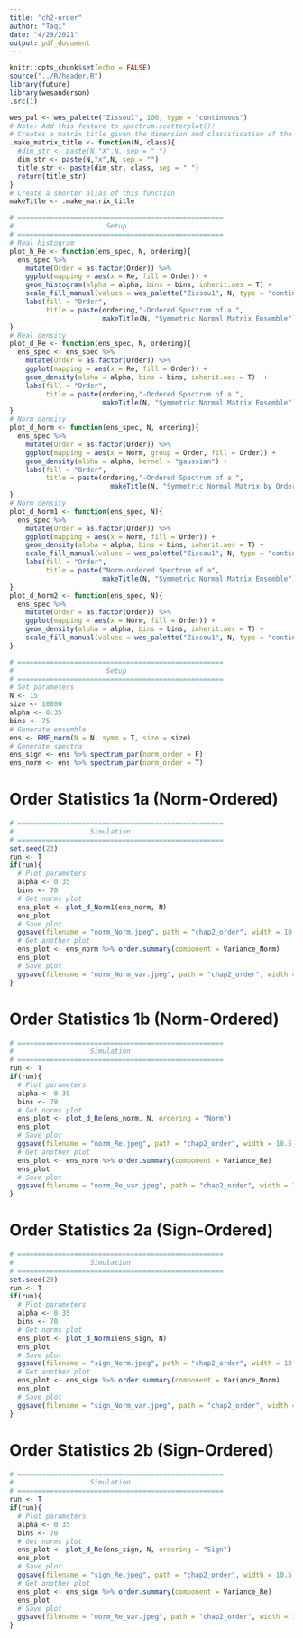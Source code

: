 ```yaml
---
title: "ch2-order"
author: "Taqi"
date: "4/29/2021"
output: pdf_document
---
```


```r
knitr::opts_chunk$set(echo = FALSE)
source("../R/header.R")
library(future)
library(wesanderson)
.src(1)
```

```r
wes_pal <- wes_palette("Zissou1", 100, type = "continuous")
# Note: Add this feature to spectrum.scatterplot()!
# Creates a matrix title given the dimension and classification of the matrix (ex. 20x20 Unif(0,1))
.make_matrix_title <- function(N, class){
  #dim_str <- paste(N,"X",N, sep = " ")
  dim_str <- paste(N,"x",N, sep = "")
  title_str <- paste(dim_str, class, sep = " ")
  return(title_str)
}
# Create a shorter alias of this function
makeTitle <- .make_matrix_title 
```

```r
# ===================================================
#                       Setup
# ===================================================
# Real histogram
plot_h_Re <- function(ens_spec, N, ordering){
  ens_spec %>% 
    mutate(Order = as.factor(Order)) %>% 
    ggplot(mapping = aes(x = Re, fill = Order)) +
    geom_histogram(alpha = alpha, bins = bins, inherit.aes = T) +
    scale_fill_manual(values = wes_palette("Zissou1", N, type = "continuous"))+
    labs(fill = "Order", 
         title = paste(ordering,"-Ordered Spectrum of a ", 
                       makeTitle(N, "Symmetric Normal Matrix Ensemble"), sep = ""))
}
# Real density
plot_d_Re <- function(ens_spec, N, ordering){
  ens_spec <- ens_spec %>% 
    mutate(Order = as.factor(Order)) %>%
    ggplot(mapping = aes(x = Re, fill = Order)) +
    geom_density(alpha = alpha, bins = bins, inherit.aes = T)  +
    labs(fill = "Order", 
         title = paste(ordering,"-Ordered Spectrum of a ", 
                       makeTitle(N, "Symmetric Normal Matrix Ensemble"), sep = ""))
}
# Norm density
plot_d_Norm <- function(ens_spec, N, ordering){
  ens_spec %>%
    mutate(Order = as.factor(Order)) %>%
    ggplot(mapping = aes(x = Norm, group = Order, fill = Order)) +
    geom_density(alpha = alpha, kernel = "gaussian") +
    labs(fill = "Order", 
         title = paste(ordering,"-Ordered Spectrum of a ", 
                         makeTitle(N, "Symmetric Normal Matrix by Order"), sep = ""))
}
# Norm density
plot_d_Norm1 <- function(ens_spec, N){
  ens_spec %>% 
    mutate(Order = as.factor(Order)) %>%
    ggplot(mapping = aes(x = Norm, fill = Order)) +
    geom_density(alpha = alpha, bins = bins, inherit.aes = T) +
    scale_fill_manual(values = wes_palette("Zissou1", N, type = "continuous"))+
    labs(fill = "Order", 
         title = paste("Norm-ordered Spectrum of a", 
                       makeTitle(N, "Symmetric Normal Matrix Ensemble")))
}
plot_d_Norm2 <- function(ens_spec, N){
  ens_spec %>% 
    mutate(Order = as.factor(Order)) %>% 
    ggplot(mapping = aes(x = Norm, fill = Order)) +
    geom_density(alpha = alpha, bins = bins, inherit.aes = T) +
    scale_fill_manual(values = wes_palette("Zissou1", N, type = "continuous"))
}
```


```r
# ===================================================
#                       Setup
# ===================================================
# Set parameters
N <- 15
size <- 10000
alpha <- 0.35
bins <- 75
# Generate ensemble
ens <- RME_norm(N = N, symm = T, size = size)
# Generate spectra
ens_sign <- ens %>% spectrum_par(norm_order = F)
ens_norm <- ens %>% spectrum_par(norm_order = T)
```

# Order Statistics 1a (Norm-Ordered)

```r
# ===================================================
#                   Simulation
# ===================================================
set.seed(23)
run <- T
if(run){
  # Plot parameters
  alpha <- 0.35
  bins <- 70
  # Get norms plot
  ens_plot <- plot_d_Norm1(ens_norm, N)
  ens_plot
  # Save plot
  ggsave(filename = "norm_Norm.jpeg", path = "chap2_order", width = 10.5, height = 5)
  # Get another plot
  ens_plot <- ens_norm %>% order.summary(component = Variance_Norm)
  ens_plot
  # Save plot
  ggsave(filename = "norm_Norm_var.jpeg", path = "chap2_order", width = 10.5, height = 5)
}
```

# Order Statistics 1b (Norm-Ordered)

```r
# ===================================================
#                   Simulation
# ===================================================
run <- T
if(run){
  # Plot parameters
  alpha <- 0.35
  bins <- 70
  # Get norms plot
  ens_plot <- plot_d_Re(ens_norm, N, ordering = "Norm")
  ens_plot
  # Save plot
  ggsave(filename = "norm_Re.jpeg", path = "chap2_order", width = 10.5, height = 5)
  # Get another plot
  ens_plot <- ens_norm %>% order.summary(component = Variance_Re)
  ens_plot
  # Save plot
  ggsave(filename = "norm_Re_var.jpeg", path = "chap2_order", width = 10.5, height = 5)
}
```

# Order Statistics 2a (Sign-Ordered)

```r
# ===================================================
#                   Simulation
# ===================================================
set.seed(23)
run <- T
if(run){
  # Plot parameters
  alpha <- 0.35
  bins <- 70
  # Get norms plot
  ens_plot <- plot_d_Norm1(ens_sign, N)
  ens_plot
  # Save plot
  ggsave(filename = "sign_Norm.jpeg", path = "chap2_order", width = 10.5, height = 5)
  # Get another plot
  ens_plot <- ens_sign %>% order.summary(component = Variance_Norm)
  ens_plot
  # Save plot
  ggsave(filename = "sign_Norm_var.jpeg", path = "chap2_order", width = 10.5, height = 5)
}
```

# Order Statistics 2b (Sign-Ordered)

```r
# ===================================================
#                   Simulation
# ===================================================
run <- T
if(run){
  # Plot parameters
  alpha <- 0.35
  bins <- 70
  # Get norms plot
  ens_plot <- plot_d_Re(ens_sign, N, ordering = "Sign")
  ens_plot
  # Save plot
  ggsave(filename = "sign_Re.jpeg", path = "chap2_order", width = 10.5, height = 5)
  # Get another plot
  ens_plot <- ens_sign %>% order.summary(component = Variance_Re)
  ens_plot
  # Save plot
  ggsave(filename = "norm_Re_var.jpeg", path = "chap2_order", width = 10.5, height = 5)
}
```


